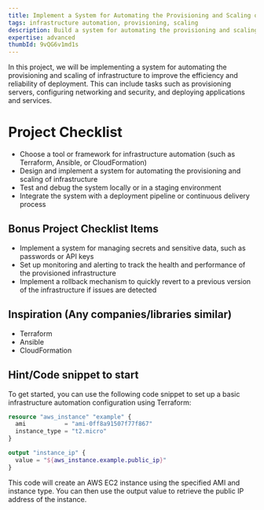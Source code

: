 ```yaml
---
title: Implement a System for Automating the Provisioning and Scaling of Infrastructure
tags: infrastructure automation, provisioning, scaling
description: Build a system for automating the provisioning and scaling of infrastructure to improve the efficiency and reliability of deployment
expertise: advanced
thumbId: 9vQG6v1md1s
---
```


In this project, we will be implementing a system for automating the provisioning and scaling of infrastructure to improve the efficiency and reliability of deployment. This can include tasks such as provisioning servers, configuring networking and security, and deploying applications and services.

<h1>Project Checklist</h1>
<ul>
  <li>
    Choose a tool or framework for infrastructure automation (such as Terraform,
    Ansible, or CloudFormation)
  </li>
  <li>
    Design and implement a system for automating the provisioning and scaling of
    infrastructure
  </li>
  <li>Test and debug the system locally or in a staging environment</li>
  <li>
    Integrate the system with a deployment pipeline or continuous delivery
    process
  </li>
</ul>
<h2>Bonus Project Checklist Items</h2>
<ul>
  <li>
    Implement a system for managing secrets and sensitive data, such as
    passwords or API keys
  </li>
  <li>
    Set up monitoring and alerting to track the health and performance of the
    provisioned infrastructure
  </li>
  <li>
    Implement a rollback mechanism to quickly revert to a previous version of
    the infrastructure if issues are detected
  </li>
</ul>
<h2>Inspiration (Any companies/libraries similar)</h2>
<ul>
  <li>Terraform</li>
  <li>Ansible</li>
  <li>CloudFormation</li>
</ul>
<h2>Hint/Code snippet to start</h2>

To get started, you can use the following code snippet to set up a basic infrastructure automation configuration using Terraform:

```terraform
resource "aws_instance" "example" {
  ami           = "ami-0ff8a91507f77f867"
  instance_type = "t2.micro"
}

output "instance_ip" {
  value = "${aws_instance.example.public_ip}"
}
```

This code will create an AWS EC2 instance using the specified AMI and instance type. You can then use the output value to retrieve the public IP address of the instance.
